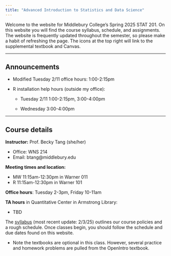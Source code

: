 ```yaml
---
title: "Advanced Introduction to Statistics and Data Science"
---
```


Welcome to the website for Middlebury College’s Spring 2025 STAT 201. On this website you will find the course syllabus, schedule, and assignments. The website is frequently updated throughout the semester, so please make a habit of refreshing the page. The icons at the top right will link to the supplemental textbook and Canvas.

------------------------------------------------------------------------

## Announcements

-   Modified Tuesday 2/11 office hours: 1:00-2:15pm

-   R installation help hours (outside my office):

    -   Tuesday 2/11 1:00-2:15pm, 3:00-4:00pm

    -   Wednesday 3:00-4:00pm

------------------------------------------------------------------------

## Course details

**Instructor:** Prof. Becky Tang (she/her)

-   Office: WNS 214
-   Email: btang\@middlebury.edu

**Meeting times and location:**

-   MW 11:15am-12:30pm in Warner 011
-   R 11:15am-12:30pm in Warner 101

**Office hours**: Tuesday 2-3pm, Friday 10-11am

**TA hours** in Quantitative Center in Armstrong Library:

-   TBD

The [syllabus](syllabus.pdf) (most recent update: 2/3/25) outlines our course policies and a rough schedule. Once classes begin, you should follow the schedule and due dates found on this website.

-   Note the textbooks are optional in this class. However, several practice and homework problems are pulled from the OpenIntro textbook.
